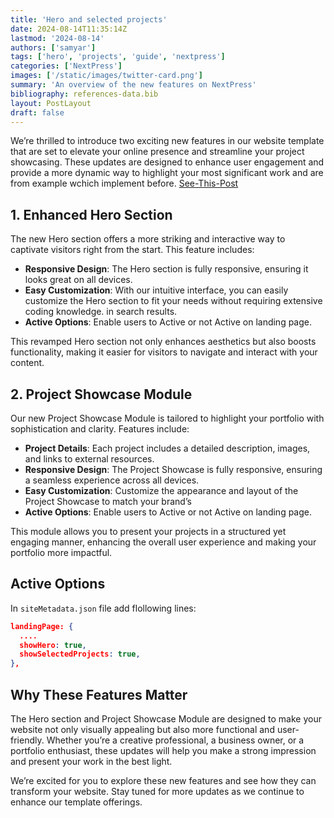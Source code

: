 ```yaml
---
title: 'Hero and selected projects'
date: 2024-08-14T11:35:14Z
lastmod: '2024-08-14'
authors: ['samyar']
tags: ['hero', 'projects', 'guide', 'nextpress']
categories: ['NextPress']
images: ['/static/images/twitter-card.png']
summary: 'An overview of the new features on NextPress'
bibliography: references-data.bib
layout: PostLayout
draft: false
---
```


We’re thrilled to introduce two exciting new features in our website template that are set to elevate your online presence and streamline your project showcasing.
These updates are designed to enhance user engagement and provide a more dynamic way to highlight your most significant work and are from example wchich implement before. [See-This-Post](/blog/tailwind-blog/tailwind-nextjs-starter-blog)

## 1. Enhanced Hero Section

The new Hero section offers a more striking and interactive way to captivate visitors right from the start. This feature includes:

- **Responsive Design**: The Hero section is fully responsive, ensuring it looks great on all devices.
- **Easy Customization**: With our intuitive interface, you can easily customize the Hero section to fit your needs without requiring extensive coding knowledge.
  in search results.
- **Active Options**: Enable users to Active or not Active on landing page.

This revamped Hero section not only enhances aesthetics but also boosts functionality, making it easier for visitors to navigate and interact with your content.

## 2. Project Showcase Module

Our new Project Showcase Module is tailored to highlight your portfolio with sophistication and clarity. Features include:

- **Project Details**: Each project includes a detailed description, images, and links to external resources.
- **Responsive Design**: The Project Showcase is fully responsive, ensuring a seamless experience across all devices.
- **Easy Customization**: Customize the appearance and layout of the Project Showcase to match your brand’s
- **Active Options**: Enable users to Active or not Active on landing page.

This module allows you to present your projects in a structured yet engaging manner, enhancing the overall user experience and making your portfolio more impactful.

## Active Options

In `siteMetadata.json` file add flollowing lines:

```json
landingPage: {
  ....
  showHero: true,
  showSelectedProjects: true,
},
```

## Why These Features Matter

The Hero section and Project Showcase Module are designed to make your website not only visually appealing but also more functional and user-friendly.
Whether you’re a creative professional, a business owner, or a portfolio enthusiast, these updates will help you make a strong impression and present your work in the best light.

We’re excited for you to explore these new features and see how they can transform your website. Stay tuned for more updates as we continue to enhance our template offerings.
